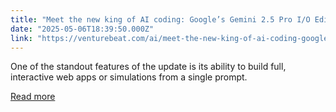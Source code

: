 ```yaml
---
title: "Meet the new king of AI coding: Google’s Gemini 2.5 Pro I/O Edition dethrones Claude 3.7 Sonnet"
date: "2025-05-06T18:39:50.000Z"
link: "https://venturebeat.com/ai/meet-the-new-king-of-ai-coding-googles-gemini-2-5-pro-i-o-edition-dethrones-claude-3-7-sonnet/"
---
```


One of the standout features of the update is its ability to build full, interactive web apps or simulations from a single prompt.

[Read more](https://venturebeat.com/ai/meet-the-new-king-of-ai-coding-googles-gemini-2-5-pro-i-o-edition-dethrones-claude-3-7-sonnet/)
